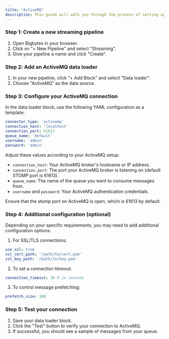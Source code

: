 ```yaml
---
title: "ActiveMQ"
description: This guide will walk you through the process of setting up and using ActiveMQ with Bigbytes for streaming data pipelines.
---
```


### Step 1: Create a new streaming pipeline

1. Open Bigbytes in your browser.
2. Click on "+ New Pipeline" and select "Streaming".
3. Give your pipeline a name and click "Create".

### Step 2: Add an ActiveMQ data loader

1. In your new pipeline, click "+ Add Block" and select "Data loader".
2. Choose "ActiveMQ" as the data source.

### Step 3: Configure your ActiveMQ connection

In the data loader block, use the following YAML configuration as a template:

```yaml
connector_type: 'activemq'
connection_host: 'localhost'
connection_port: 61613
queue_name: 'default'
username: 'admin'
password: 'admin'
```
Adjust these values according to your ActiveMQ setup:

- `connection_host`: Your ActiveMQ broker's hostname or IP address.
- `connection_port`: The port your ActiveMQ broker is listening on (default STOMP port is 61613).
- `queue_name`: The name of the queue you want to consume messages from.
- `username` and `password`: Your ActiveMQ authentication credentials.
<Note>
Ensure that the stomp port on ActiveMQ is open, which is 61613 by default.
</Note>

### Step 4: Additional configuration (optional)

Depending on your specific requirements, you may need to add additional configuration options:

1. For SSL/TLS connections:
```YAML
use_ssl: true
ssl_cert_path: '/path/to/cert.pem'
ssl_key_path: '/path/to/key.pem'
```
2. To set a connection timeout:
```YAML
connection_timeout: 30 # in seconds
```
3. To control message prefetching:
```YAML
prefetch_size: 100
```
### Step 5: Test your connection

1. Save your data loader block.
2. Click the "Test" button to verify your connection to ActiveMQ.
3. If successful, you should see a sample of messages from your queue.

